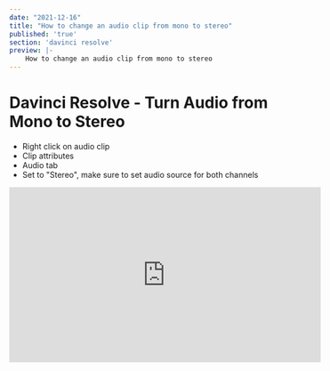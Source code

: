 ```yaml
---
date: "2021-12-16"
title: "How to change an audio clip from mono to stereo"
published: 'true'
section: 'davinci resolve'
preview: |-
    How to change an audio clip from mono to stereo
---
```


# Davinci Resolve - Turn Audio from Mono to Stereo

- Right click on audio clip
- Clip attributes
- Audio tab
- Set to "Stereo", make sure to set audio source for both channels

<iframe width="560" height="315" src="https://www.youtube.com/embed/kfHcnr7XGbE" title="YouTube video player" frameborder="0" allow="accelerometer; autoplay; clipboard-write; encrypted-media; gyroscope; picture-in-picture" allowfullscreen></iframe>